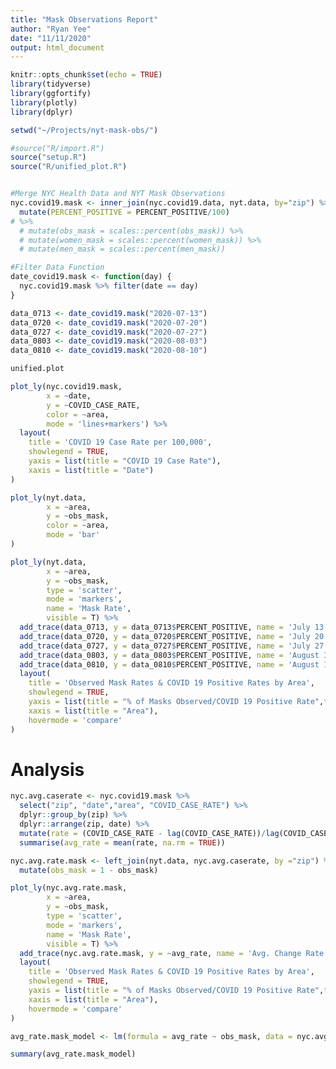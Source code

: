 ```yaml
---
title: "Mask Observations Report"
author: "Ryan Yee"
date: "11/11/2020"
output: html_document
---
```


```r
knitr::opts_chunk$set(echo = TRUE)
library(tidyverse)
library(ggfortify)
library(plotly)
library(dplyr)

setwd("~/Projects/nyt-mask-obs/")

#source("R/import.R")
source("setup.R")
source("R/unified_plot.R")


#Merge NYC Health Data and NYT Mask Observations
nyc.covid19.mask <- inner_join(nyc.covid19.data, nyt.data, by="zip") %>% 
  mutate(PERCENT_POSITIVE = PERCENT_POSITIVE/100)
# %>% 
  # mutate(obs_mask = scales::percent(obs_mask)) %>% 
  # mutate(women_mask = scales::percent(women_mask)) %>% 
  # mutate(men_mask = scales::percent(men_mask))

#Filter Data Function
date_covid19.mask <- function(day) {
  nyc.covid19.mask %>% filter(date == day)
}

data_0713 <- date_covid19.mask("2020-07-13")
data_0720 <- date_covid19.mask("2020-07-20")
data_0727 <- date_covid19.mask("2020-07-27")
data_0803 <- date_covid19.mask("2020-08-03")
data_0810 <- date_covid19.mask("2020-08-10")


```


```r
unified.plot
```

```r
plot_ly(nyc.covid19.mask,
        x = ~date,
        y = ~COVID_CASE_RATE,
        color = ~area,
        mode = 'lines+markers') %>% 
  layout(
    title = 'COVID 19 Case Rate per 100,000',
    showlegend = TRUE,
    yaxis = list(title = "COVID 19 Case Rate"),
    xaxis = list(title = "Date")
)

```

```r
plot_ly(nyt.data,
        x = ~area,
        y = ~obs_mask,
        color = ~area,
        mode = 'bar'
)
```

```r
plot_ly(nyt.data,
        x = ~area,
        y = ~obs_mask,
        type = 'scatter',
        mode = 'markers',
        name = 'Mask Rate',
        visible = T) %>% 
  add_trace(data_0713, y = data_0713$PERCENT_POSITIVE, name = 'July 13', visible = T) %>% 
  add_trace(data_0720, y = data_0720$PERCENT_POSITIVE, name = 'July 20', visible = T) %>% 
  add_trace(data_0727, y = data_0727$PERCENT_POSITIVE, name = 'July 27', visible = T) %>% 
  add_trace(data_0803, y = data_0803$PERCENT_POSITIVE, name = 'August 3', visible = T) %>% 
  add_trace(data_0810, y = data_0810$PERCENT_POSITIVE, name = 'August 10', visible = T) %>% 
  layout(
    title = 'Observed Mask Rates & COVID 19 Positive Rates by Area',
    showlegend = TRUE,
    yaxis = list(title = "% of Masks Observed/COVID 19 Positive Rate",tickformat = "%"),
    xaxis = list(title = "Area"),
    hovermode = 'compare'
)
```

# Analysis

```r
nyc.avg.caserate <- nyc.covid19.mask %>% 
  select("zip", "date","area", "COVID_CASE_RATE") %>% 
  dplyr::group_by(zip) %>% 
  dplyr::arrange(zip, date) %>% 
  mutate(rate = (COVID_CASE_RATE - lag(COVID_CASE_RATE))/lag(COVID_CASE_RATE)) %>% 
  summarise(avg_rate = mean(rate, na.rm = TRUE))

nyc.avg.rate.mask <- left_join(nyt.data, nyc.avg.caserate, by ="zip") %>% 
  mutate(obs_mask = 1 - obs_mask)

```

```r
plot_ly(nyc.avg.rate.mask,
        x = ~area,
        y = ~obs_mask,
        type = 'scatter',
        mode = 'markers',
        name = 'Mask Rate',
        visible = T) %>% 
  add_trace(nyc.avg.rate.mask, y = ~avg_rate, name = 'Avg. Change Rate', visible = T) %>% 
  layout(
    title = 'Observed Mask Rates & COVID 19 Positive Rates by Area',
    showlegend = TRUE,
    yaxis = list(title = "% of Masks Observed/COVID 19 Positive Rate",tickformat = "%"),
    xaxis = list(title = "Area"),
    hovermode = 'compare'
)


```

```r
avg_rate.mask_model <- lm(formula = avg_rate ~ obs_mask, data = nyc.avg.rate.mask)

summary(avg_rate.mask_model)

```
